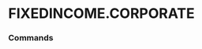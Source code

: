 # FIXEDINCOME.CORPORATE


### Commands
<ul className='grid grid-cols-1 md:grid-cols-2 lg:grid-cols-3 xl:grid-cols-4 gap-4 -ml-6'>
<ReferenceCard
    title="SPOT_RATES"
    description="Spot Rates. The spot rates for any maturity is the yield on a bond that provides a single payment..."
    url="corporate/spot_rates"
    command
/><ReferenceCard
    title="COMMERCIAL_PAPER"
    description="Commercial Paper. Commercial paper (CP) consists of short-term, promissory notes issued primarily..."
    url="corporate/commercial_paper"
    command
/><ReferenceCard
    title="ICE_BOFA"
    description="ICE BofA US Corporate Bond Indices. The ICE BofA US Corporate Index tracks the performance of US..."
    url="corporate/ice_bofa"
    command
/><ReferenceCard
    title="HQM"
    description="High Quality Market Corporate Bond. The HQM yield curve represents the high quality corporate..."
    url="corporate/hqm"
    command
/><ReferenceCard
    title="MOODY"
    description="Moody Corporate Bond Index. Moody's Aaa and Baa are investment bonds that acts as an index of the..."
    url="corporate/moody"
    command
/>
</ul>

